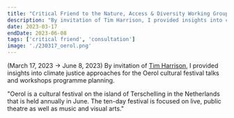 ```yaml
---
title: "Critical Friend to the Nature, Access & Diversity Working Group for Oerol Festival"
description: "By invitation of Tim Harrison, I provided insights into climate justice approaches for the Oerol cultural festival talks and workshops programme planning. (March 17, 2023 → June 8, 2023)"
date: 2023-03-17
endDate: 2023-06-08
tags: ['critical friend', 'consultation']
image: './230317_oerol.png'
---
```


(March 17, 2023 → June 8, 2023) By invitation of [Tim Harrison](https://www.welivehere.org.uk/contact), I provided insights into climate justice approaches for the Oerol cultural festival talks and workshops programme planning. 

"Oerol is a cultural festival on the island of Terschelling in the Netherlands that is held annually in June. The ten-day festival is focused on live, public theatre as well as music and visual arts."

